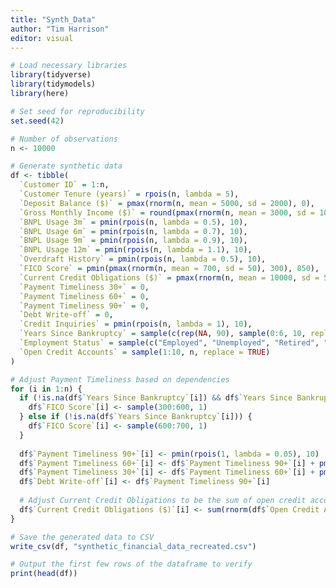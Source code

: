 ```yaml
---
title: "Synth_Data"
author: "Tim Harrison"
editor: visual
---
```


```r
# Load necessary libraries
library(tidyverse)
library(tidymodels)
library(here)

# Set seed for reproducibility
set.seed(42)

# Number of observations
n <- 10000

# Generate synthetic data
df <- tibble(
  `Customer ID` = 1:n,
  `Customer Tenure (years)` = rpois(n, lambda = 5),
  `Deposit Balance ($)` = pmax(rnorm(n, mean = 5000, sd = 2000), 0),
  `Gross Monthly Income ($)` = round(pmax(rnorm(n, mean = 3000, sd = 1000), 0), 2),
  `BNPL Usage 3m` = pmin(rpois(n, lambda = 0.5), 10),
  `BNPL Usage 6m` = pmin(rpois(n, lambda = 0.7), 10),
  `BNPL Usage 9m` = pmin(rpois(n, lambda = 0.9), 10),
  `BNPL Usage 12m` = pmin(rpois(n, lambda = 1.1), 10),
  `Overdraft History` = pmin(rpois(n, lambda = 0.5), 10),
  `FICO Score` = pmin(pmax(rnorm(n, mean = 700, sd = 50), 300), 850),
  `Current Credit Obligations ($)` = pmax(rnorm(n, mean = 10000, sd = 5000), 0),
  `Payment Timeliness 30+` = 0,
  `Payment Timeliness 60+` = 0,
  `Payment Timeliness 90+` = 0,
  `Debt Write-off` = 0,
  `Credit Inquiries` = pmin(rpois(n, lambda = 1), 10),
  `Years Since Bankruptcy` = sample(c(rep(NA, 90), sample(0:6, 10, replace = TRUE)), n, replace = TRUE),
  `Employment Status` = sample(c("Employed", "Unemployed", "Retired", "Student"), n, replace = TRUE, prob = c(0.65, 0.15, 0.1, 0.1)),
  `Open Credit Accounts` = sample(1:10, n, replace = TRUE)
)

# Adjust Payment Timeliness based on dependencies
for (i in 1:n) {
  if (!is.na(df$`Years Since Bankruptcy`[i]) && df$`Years Since Bankruptcy`[i] < 1) {
    df$`FICO Score`[i] <- sample(300:600, 1)
  } else if (!is.na(df$`Years Since Bankruptcy`[i])) {
    df$`FICO Score`[i] <- sample(600:700, 1)
  }
  
  df$`Payment Timeliness 90+`[i] <- pmin(rpois(1, lambda = 0.05), 10)
  df$`Payment Timeliness 60+`[i] <- df$`Payment Timeliness 90+`[i] + pmin(rpois(1, lambda = 0.05), 10 - df$`Payment Timeliness 90+`[i])
  df$`Payment Timeliness 30+`[i] <- df$`Payment Timeliness 60+`[i] + pmin(rpois(1, lambda = 0.1), 10 - df$`Payment Timeliness 60+`[i])
  df$`Debt Write-off`[i] <- df$`Payment Timeliness 90+`[i]
  
  # Adjust Current Credit Obligations to be the sum of open credit accounts
  df$`Current Credit Obligations ($)`[i] <- sum(rnorm(df$`Open Credit Accounts`[i], mean = 1000, sd = 500))
}

# Save the generated data to CSV
write_csv(df, "synthetic_financial_data_recreated.csv")

# Output the first few rows of the dataframe to verify
print(head(df))


```
